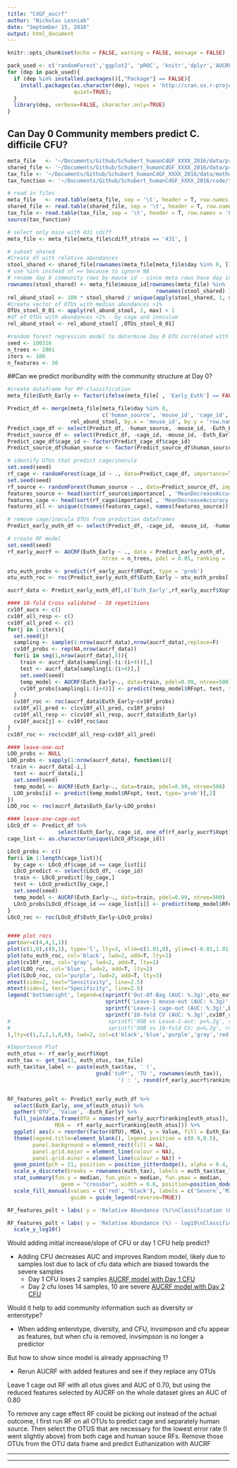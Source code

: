 ```yaml
---
title: "CdGF_aucrf"
author: "Nicholas Lesniak"
date: "September 15, 2016"
output: html_document
---
```


```r
knitr::opts_chunk$set(echo = FALSE, warning = FALSE, message = FALSE)
```

```r
pack_used <- c('randomForest','ggplot2', 'pROC', 'knitr','dplyr','AUCRF', 'tidyr')
for (dep in pack_used){
  if (dep %in% installed.packages()[,"Package"] == FALSE){
    install.packages(as.character(dep), repos = 'http://cran.us.r-project.org', 
                     quiet=TRUE);
  }
  library(dep, verbose=FALSE, character.only=TRUE)
}
```

## Can Day 0 Community members predict C. difficile CFU?
```r

meta_file   <- '~/Documents/Github/Schubert_humanCdGF_XXXX_2016/data/process/human_CdGF_metadata.txt'
shared_file <- '~/Documents/Github/Schubert_humanCdGF_XXXX_2016/data/process/human_CdGF.an.unique_list.0.03.subsample.shared'
tax_file <- '~/Documents/Github/Schubert_humanCdGF_XXXX_2016/data/mothur/gf_all.an.cons.taxonomy'
tax_function <- '~/Documents/Github/Schubert_humanCdGF_XXXX_2016/code/tax_level.R'

# read in files
meta_file   <- read.table(meta_file, sep = '\t', header = T, row.names = 'sample_id')
shared_file <- read.table(shared_file, sep = '\t', header = T, row.names = 'sample_id')
tax_file <- read.table(tax_file, sep = '\t', header = T, row.names = 'OTU')
source(tax_function)

# select only mice with 431 cdiff
meta_file <- meta_file[meta_file$cdiff_strain == '431', ]

# subset shared
#Create df with relative abundances
stool_shared <- shared_file[rownames(meta_file[meta_file$day %in% 0, ]), ]
# use %in% instead of == because to ignore NA
# rename day 0 community rows by mouse id - since meta rows have day in row names, use mouse id for both
rownames(stool_shared) <- meta_file$mouse_id[rownames(meta_file) %in% 
                                               rownames(stool_shared) ]
rel_abund_stool <- 100 * stool_shared / unique(apply(stool_shared, 1, sum))
#Create vector of OTUs with median abundances >1%
OTUs_stool_0_01 <- apply(rel_abund_stool, 2, max) > 1
#df of OTUs with abundances >1% - by cage and inoculum
rel_abund_stool <- rel_abund_stool[ ,OTUs_stool_0_01]

#random forest regression model to determine Day 0 OTU correlated with increased CFU
seed <- 100316
n_trees <- 2001
iters <- 100
n_features <- 30
```

##Can we predict moribundity with the community structure at Day 0?

```r
#create dataframe for RF-classification
meta_file$Euth_Early <- factor(ifelse(meta_file[ , 'Early_Euth'] == FALSE, 1, 0)) 

Predict_df <- merge(meta_file[meta_file$day %in% 0, 
                              c('human_source', 'mouse_id', 'cage_id', 'Euth_Early')],
                    rel_abund_stool, by.x = 'mouse_id', by.y = 'row.names')
Predict_cage_df <- select(Predict_df, -human_source, -mouse_id, -Euth_Early)
Predict_source_df <- select(Predict_df, -cage_id, -mouse_id, -Euth_Early)
Predict_cage_df$cage_id <- factor(Predict_cage_df$cage_id)
Predict_source_df$human_source <- factor(Predict_source_df$human_source)

# identify OTUs that predict cage/inocula
set.seed(seed)
rf_cage <- randomForest(cage_id ~ ., data=Predict_cage_df, importance=TRUE, ntree=n_trees)
set.seed(seed)
rf_source <- randomForest(human_source ~ ., data=Predict_source_df, importance=TRUE, ntree=n_trees)
features_source <- head(sort(rf_source$importance[ , 'MeanDecreaseAccuracy'], decreasing = T), n_features)
features_cage <- head(sort(rf_cage$importance[ , 'MeanDecreaseAccuracy'], decreasing = T), n_features)
features_all <- unique(c(names(features_cage), names(features_source)))

# remove cage/inocula OTUs from prediction dataframes
Predict_early_euth_df <- select(Predict_df, -cage_id, -mouse_id, -human_source, -one_of(features_all))

# create RF model
set.seed(seed)
rf_early_aucrf <- AUCRF(Euth_Early ~ ., data = Predict_early_euth_df,
                              ntree = n_trees, pdel = 0.05, ranking = 'MDA')

otu_euth_probs <- predict(rf_early_aucrf$RFopt, type = 'prob')
otu_euth_roc <- roc(Predict_early_euth_df$Euth_Early ~ otu_euth_probs[ , 2])

aucrf_data <- Predict_early_euth_df[,c('Euth_Early',rf_early_aucrf$Xopt)]

#### 10-fold Cross validated - 10 repetitions
cv10f_aucs <- c()
cv10f_all_resp <- c()
cv10f_all_pred <- c()
for(j in 1:iters){
  set.seed(j)
  sampling <- sample(1:nrow(aucrf_data),nrow(aucrf_data),replace=F)
  cv10f_probs <- rep(NA,nrow(aucrf_data))
  for(i in seq(1,nrow(aucrf_data),5)){
    train <- aucrf_data[sampling[-(i:(i+4))],]
    test <- aucrf_data[sampling[i:(i+4)],]
    set.seed(seed)
    temp_model <- AUCRF(Euth_Early~., data=train, pdel=0.99, ntree=500)
    cv10f_probs[sampling[i:(i+4)]] <- predict(temp_model$RFopt, test, type='prob')[,2]
  }
  cv10f_roc <- roc(aucrf_data$Euth_Early~cv10f_probs)
  cv10f_all_pred <- c(cv10f_all_pred, cv10f_probs)
  cv10f_all_resp <- c(cv10f_all_resp, aucrf_data$Euth_Early)
  cv10f_aucs[j] <- cv10f_roc$auc
}
cv10f_roc <- roc(cv10f_all_resp~cv10f_all_pred)

#### leave-one-out
LOO_probs <- NULL
LOO_probs <- sapply(1:nrow(aucrf_data), function(i){
 train <- aucrf_data[-i,]
  test <- aucrf_data[i,]
  set.seed(seed)
  temp_model <- AUCRF(Euth_Early~., data=train, pdel=0.99, ntree=500)
  LOO_probs[i] <- predict(temp_model$RFopt, test, type='prob')[,2]
})
LOO_roc <- roc(aucrf_data$Euth_Early~LOO_probs)

#### leave-one-cage-out
LOcO_df <- Predict_df %>% 
                select(Euth_Early, cage_id, one_of(rf_early_aucrf$Xopt))
cage_list <- as.character(unique(LOcO_df$cage_id))

LOcO_probs <- c()
for(i in 1:length(cage_list)){
  by_cage <- LOcO_df$cage_id == cage_list[i]
  LOcO_predict <- select(LOcO_df, -cage_id)
  train <- LOcO_predict[!by_cage,]
  test <- LOcO_predict[by_cage,]
  set.seed(seed)
  temp_model <- AUCRF(Euth_Early~., data=train, pdel=0.99, ntree=500)
  LOcO_probs[LOcO_df$cage_id == cage_list[i]] <- predict(temp_model$RFopt, test, type='prob')[,2]
}
LOcO_roc <- roc(LOcO_df$Euth_Early~LOcO_probs)


#### plot rocs
par(mar=c(4,4,1,1))
plot(c(1,0),c(0,1), type='l', lty=3, xlim=c(1.01,0), ylim=c(-0.01,1.01), xaxs='i', yaxs='i', ylab='', xlab='')
plot(otu_euth_roc, col='black', lwd=2, add=T, lty=1)
plot(cv10f_roc, col='gray', lwd=2, add=T, lty=1)
plot(LOO_roc, col='blue', lwd=2, add=T, lty=2)
plot(LOcO_roc, col='purple', lwd=2, add=T, lty=3)
mtext(side=2, text="Sensitivity", line=2.5)
mtext(side=1, text="Specificity", line=2.5)
legend('bottomright', legend=c(sprintf('Out-Of-Bag (AUC: %.3g)',otu_euth_roc$auc),
                               sprintf('Leave-1 mouse-out (AUC: %.3g)',LOO_roc$auc),
                               sprintf('Leave-1 cage-out (AUC: %.3g)',LOcO_roc$auc),
                               sprintf('10-fold CV (AUC: %.3g)',cv10f_roc$auc) #,
#                               sprintf('OOB vs Leave-1-out: p=%.2g', roc.test(otu_euth_roc,LOO_roc)$p.value),
#                               sprintf('OOB vs 10-fold CV: p=%.2g', roc.test(otu_euth_roc,cv10f_roc)$p.value)
),lty=c(1,2,2,1,0,0), lwd=2, col=c('black','blue','purple','gray','red'), bty='n')
```


```r


#Importance Plot
euth_otus <- rf_early_aucrf$Xopt
euth_tax <- get_tax(1, euth_otus, tax_file)
euth_tax$tax_label <- paste(euth_tax$tax, ' (', 
                            gsub('tu0*', 'TU ', rownames(euth_tax)), 
                                   ') : ', round(rf_early_aucrf$ranking[euth_otus], 3), sep = '')


RF_features_polt <- Predict_early_euth_df %>% 
  select(Euth_Early, one_of(euth_otus)) %>% 
  gather('OTU', 'Value', -Euth_Early) %>% 
  full_join(data.frame(OTU = names(rf_early_aucrf$ranking[euth_otus]), 
               MDA =  rf_early_aucrf$ranking[euth_otus])) %>% 
  ggplot( aes(x = reorder(factor(OTU), MDA), y = Value, fill = Euth_Early, dodge = Euth_Early)) +
  theme(legend.title=element_blank(), legend.position = c(0.9,0.5),
        panel.background = element_rect(fill = NA),
        panel.grid.major = element_line(colour = NA),
        panel.grid.minor = element_line(colour = NA)) +
  geom_point(pch = 21, position = position_jitterdodge(), alpha = 0.4, size = 2) + coord_flip() +
  scale_x_discrete(breaks = rownames(euth_tax), labels = euth_tax$tax_label) +
  stat_summary(fun.y = median, fun.ymin = median, fun.ymax = median,
                 geom = "crossbar", width = 0.6, position=position_dodge(width=0.8)) + 
  scale_fill_manual(values = c('red', 'black'), labels = c('Severe','Mild'),
                    guide = guide_legend(reverse=TRUE))

RF_features_polt + labs( y = 'Relative Abundance (%)\nClassification (OTU) : MDA', x = '', title = '')

RF_features_polt + labs( y = 'Relative Abundance (%) - log10\nClassification (OTU) : MDA', x = '', title = '') +
  scale_y_log10()
```


Would adding initial increase/slope of CFU or day 1 CFU help predict?  

* Adding CFU decreases AUC and improves Random model, likely due to samples lost due to lack of cfu data which are biased towards the severe samples
    - Day 1 CFU loses 2 samples  [AUCRF model with Day 1 CFU](~/Documents/Github/Schubert_humanCdGF_XXXX_2016/code/CdGF_AUCRF_withCFU_day1.html)
    - Day 2 cfu loses 14 samples, 10 are severe  [AUCRF model with Day 2 CFU](~/Documents/Github/Schubert_humanCdGF_XXXX_2016/code/CdGF_AUCRF_withCFU_day2.html)

Would it help to add community information such as diversity or enterotype?

* When adding enterotype, diversity, and CFU, invsimpson and cfu appear as features, but when cfu is removed, invsimpson is no longer a predictor

But how to show since model is already approaching 1?  

* Rerun AUCRF with added features and see if they replace any OTUs  

Leave 1 cage out RF with all otus gives and AUC of 0.70, but using the reduced features selected by AUCRF on the whole dataset gives an AUC of 0.80  

To remove any cage effect RF could be picking out instead of the actual outcome, I first run RF on all OTUs to predict cage and separately human source. Then select the OTUS that are necessary for the lowest error rate (I went slightly above) from both cage and human souce RFs. Remove those OTUs from the OTU data frame and predict Euthanization with AUCRF

***  
***  

